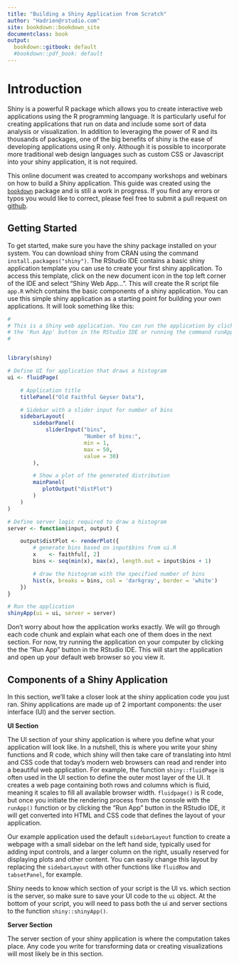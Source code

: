```yaml
---
title: "Building a Shiny Application from Scratch"
author: "Hadrien@rstudio.com"
site: bookdown::bookdown_site
documentclass: book
output:
  bookdown::gitbook: default
  #bookdown::pdf_book: default
---
```


# Introduction

Shiny is a powerful R package which allows you to create interactive web applications using the R programming language. It is particularly useful for creating applications that run on data and include some sort of data analysis or visualization. In addition to leveraging the power of R and its thousands of packages, one of the big benefits of shiny is the ease of developing applications using R only. Although it is possible to incorporate more traditional web design languages such as custom CSS or Javascript into your shiny application, it is not required.

This online document was created to accompany workshops and webinars on how to build a Shiny application. This guide was created using the [`bookdown`](https://bookdown.org/yihui/bookdown/) package and is still a work in progress. If you find any errors or typos you would like to correct, please feel free to submit a pull request on [github](https://github.com/hdykiel/shiny-guide).

## Getting Started

To get started, make sure you have the shiny package installed on your system. You can download shiny from CRAN using the command `install.packages("shiny")`. The RStudio IDE contains a basic shiny application template you can use to create your first shiny application. To access this template, click on the new document icon in the top left corner of the IDE and select "Shiny Web App...". This will create the R script file `app.R` which contains the basic components of a shiny application. You can use this simple shiny application as a starting point for building your own applications. It will look something like this: 

```r

#
# This is a Shiny web application. You can run the application by clicking
# the 'Run App' button in the RStudio IDE or running the command runApp("app.R").
#


library(shiny)

# Define UI for application that draws a histogram
ui <- fluidPage(

    # Application title
    titlePanel("Old Faithful Geyser Data"),

    # Sidebar with a slider input for number of bins
    sidebarLayout(
        sidebarPanel(
            sliderInput("bins",
                        "Number of bins:",
                        min = 1,
                        max = 50,
                        value = 30)
        ),

        # Show a plot of the generated distribution
        mainPanel(
           plotOutput("distPlot")
        )
    )
)

# Define server logic required to draw a histogram
server <- function(input, output) {

    output$distPlot <- renderPlot({
        # generate bins based on input$bins from ui.R
        x    <- faithful[, 2]
        bins <- seq(min(x), max(x), length.out = input$bins + 1)

        # draw the histogram with the specified number of bins
        hist(x, breaks = bins, col = 'darkgray', border = 'white')
    })
}

# Run the application
shinyApp(ui = ui, server = server)

```


Don't worry about how the application works exactly. We will go through each code chunk and explain what each one of them does in the next section. For now, try running the application on your computer by clicking the the "Run App" button in the RStudio IDE. This will start the application and open up your default web browser so you view it.

## Components of a Shiny Application

In this section, we'll take a closer look at the shiny application code you just ran. Shiny applications are made up of 2 important components: the user interface (UI) and the server section.

**UI Section** 

The UI section of your shiny application is where you define what your application will look like. In a nutshell, this is where you write your shiny functions and R code, which shiny will then take care of translating into html and CSS code that today's modern web browsers can read and render into a beautiful web application. For example, the function `shiny::fluidPage` is often used in the UI section to define the outer most layer of the UI. It creates a web page containing both rows and columns which is fluid, meaning it scales to fill all available browser width. `fluidpage()` is R code, but once you initiate the rendering process from the console with the `runApp()` function or by clicking the "Run App" button in the RStudio IDE, it will get converted into HTML and CSS code that defines the layout of your application.

Our example application used the default `sidebarLayout` function to create a webpage with a small sidebar on the left hand side, typically used for adding input controls, and a larger column on the right, usually reserved for displaying plots and other content. You can easily change this layout by replacing the `sidebarLayout` with other functions like `fluidRow` and `tabsetPanel`, for example.


Shiny needs to know which section of your script is the UI vs. which section is the server, so make sure to save your UI code to the `ui` object. At the bottom of your script, you will need to pass both the ui and server sections to the function `shiny::shinyApp()`.

**Server Section** 

The server section of your shiny application is where the computation takes place. Any code you write for transforming data or creating visualizations will most likely be in this section.

